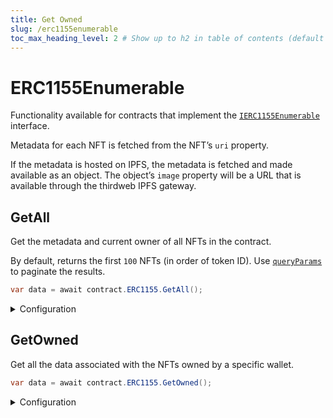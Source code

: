 ```yaml
---
title: Get Owned
slug: /erc1155enumerable
toc_max_heading_level: 2 # Show up to h2 in table of contents (default is up to h3)
---
```


# ERC1155Enumerable

Functionality available for contracts that implement the [`IERC1155Enumerable`](/contracts/IERC1155Enumerable) interface.

Metadata for each NFT is fetched from the NFT&rsquo;s `uri` property.

If the metadata is hosted on IPFS, the metadata is fetched and made available as an object.
The object&rsquo;s `image` property will be a URL that is available through the thirdweb IPFS gateway.

## GetAll

Get the metadata and current owner of all NFTs in the contract.

By default, returns the first `100` NFTs (in order of token ID). Use [`queryParams`](#queryParams-optional) to paginate the results.

```csharp
var data = await contract.ERC1155.GetAll();
```

<details>
  <summary>Configuration</summary>
  <div>

#### queryParams (optional)

Provide an optional object to configure the query. Useful for paginating the results.

```csharp
var data = await contract.ERC1155.GetAll(new QueryAllParams()
{
    count = 100,
    start = 0
});
```

### Return Value

Returns a list of `NFT` structs, each containing the following properties:

```csharp
{
  {
    string id;
    string uri;
    string description;
    string image;
    string name;
    string external_url;
    object attributes;
  }
  string owner;
  string type;
  int supply;
  int quantityOwned;
}
```

</div>
</details>

## GetOwned

Get all the data associated with the NFTs owned by a specific wallet.

```csharp
var data = await contract.ERC1155.GetOwned();
```

<details>
  <summary>Configuration</summary>
  <div>

#### address

The address of the wallet to get the NFTs of.

Must be a `string`.

### Return Value

Returns a list of `NFT` structs, each containing the following properties:

```csharp
{
  {
    string id;
    string uri;
    string description;
    string image;
    string name;
    string external_url;
    object attributes;
  }
  string owner;
  string type;
  int supply;
  int quantityOwned;
}
```

</div>
</details>
